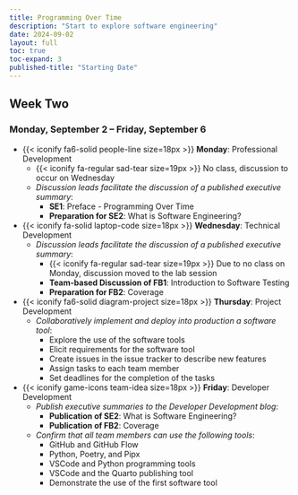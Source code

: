 ```yaml
---
title: Programming Over Time
description: "Start to explore software engineering"
date: 2024-09-02
layout: full
toc: true
toc-expand: 3
published-title: "Starting Date"
---
```


## Week Two

### Monday, September 2 -- Friday, September 6

- {{< iconify fa6-solid people-line size=18px >}} **Monday**: Professional Development
  - {{< iconify fa-regular sad-tear size=19px >}} No class, discussion to occur on Wednesday
  - *Discussion leads facilitate the discussion of a published executive summary*:
    - **SE1**: Preface - Programming Over Time
    - **Preparation for SE2**: What is Software Engineering?

- {{< iconify fa-solid laptop-code size=18px >}} **Wednesday**: Technical Development
  - *Discussion leads facilitate the discussion of a published executive summary*:
    - {{< iconify fa-regular sad-tear size=19px >}} Due to no class on Monday, discussion moved to the lab session
    - **Team-based Discussion of FB1**: Introduction to Software Testing
    - **Preparation for FB2**: Coverage
- {{< iconify fa6-solid diagram-project size=18px >}} **Thursday**: Project Development
  - *Collaboratively implement and deploy into production a software tool*:
    - Explore the use of the software tools
    - Elicit requirements for the software tool
    - Create issues in the issue tracker to describe new features
    - Assign tasks to each team member
    - Set deadlines for the completion of the tasks
- {{< iconify game-icons team-idea size=18px >}} **Friday**: Developer Development
    - *Publish executive summaries to the Developer Development blog*:
        - **Publication of SE2**: What is Software Engineering?
        - **Publication of FB2**: Coverage
    - *Confirm that all team members can use the following tools*:
      - GitHub and GitHub Flow
      - Python, Poetry, and Pipx
      - VSCode and Python programming tools
      - VSCode and the Quarto publishing tool
      - Demonstrate the use of the first software tool

